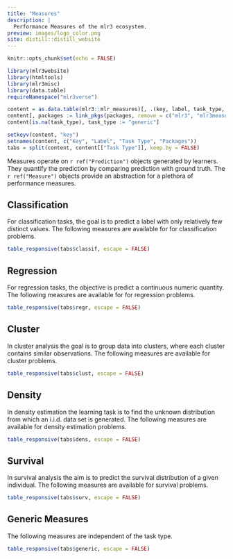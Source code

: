 ```yaml
---
title: "Measures"
description: |
  Performance Measures of the mlr3 ecosystem.
preview: images/logo_color.png
site: distill::distill_website
---
```


```r
knitr::opts_chunk$set(echo = FALSE)

library(mlr3website)
library(htmltools)
library(mlr3misc)
library(data.table)
requireNamespace("mlr3verse")

content = as.data.table(mlr3::mlr_measures)[, .(key, label, task_type, packages)]
content[, packages := link_pkgs(packages, remove = c("mlr3", "mlr3measures"))]
content[is.na(task_type), task_type := "generic"]

setkeyv(content, "key")
setnames(content, c("Key", "Label", "Task Type", "Packages"))
tabs = split(content, content[["Task Type"]], keep.by = FALSE)
```

Measures operate on `r ref("Prediction")` objects generated by learners.
They quantify the prediction by comparing prediction with ground truth.
The `r ref("Measure")` objects provide an abstraction for a plethora of performance measures.

## Classification

For classification tasks, the goal is to predict a label with only relatively few distinct values.
The following measures are available for for classification problems.

```r
table_responsive(tabs$classif, escape = FALSE)
```

## Regression

For regression tasks, the objective is predict a continuous numeric quantity.
The following measures are available for for regression problems.

```r
table_responsive(tabs$regr, escape = FALSE)
```

## Cluster

In cluster analysis the goal is to group data into clusters, where each cluster contains similar observations.
The following measures are available for cluster problems.

```r
table_responsive(tabs$clust, escape = FALSE)
```
## Density


In density estimation the learning task is to find the unknown distribution from which an i.i.d. data set is generated.
The following measures are available for density estimation problems.

```r
table_responsive(tabs$dens, escape = FALSE)
```

## Survival

In survival analysis the aim is to predict the survival distribution of a given individual.
The following measures are available for survival problems.

```r
table_responsive(tabs$surv, escape = FALSE)
```

## Generic Measures

The following measures are independent of the task type.

```r
table_responsive(tabs$generic, escape = FALSE)
```

